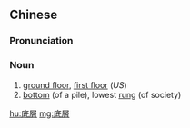 {{also|底层}}
==Chinese==
{{zh-forms|s=底层}}

===Pronunciation===
{{zh-pron
|m=dǐcéng
|cat=n
}}

===Noun===
{{zh-noun}}

# [[ground floor]], [[first floor]] (''US'')
# [[bottom]] (of a pile), lowest [[rung]] (of society)

[[hu:底層]]
[[mg:底層]]